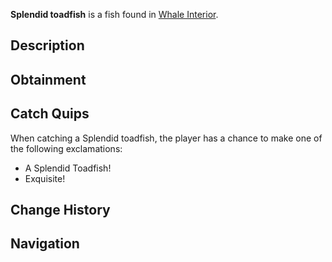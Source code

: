 {{FishInfobox
|image          = Splendid toadfish.png
|rarity         = Rare
|sea            = Second Sea
|location       = [[Whale Interior]]
|sublocation    = 
|sources        = Fishing Rod
|radar_location = 
|xp             = 500
|weather        = 
|time           = 
|season         = 
|bait           = 
|base_weight    = 12
|base_value     = 900
|weight_range   = 8.5
|base_chance    = 40
|base_resil     = 40
}}
'''Splendid toadfish''' is a {{Rarity|Rare}} fish found in [[Whale Interior]].

== Description ==
{{Description|A dazzling fish, camouflaged among vibrant coral reefs.|Bestiary Entry}}

== Obtainment ==
{{Fish Availability|
Whale Interior
|top_rods      = 
Steady Rod\380098.05\422652.57;
Frostfire Rod\370485.59\411963.93;
Krampus's Rod\305504.21\463500.86;
Magma Rod\302196.49\453733.42;
Plastic Rod\296821.46\445865.21;
Training Rod\240825.97\418206.06;
Resourceful Rod\197975.65\482862.69;
Flimsy Rod\213384.41\473441.91;
Adventurer's Rod\190916.55\465645.54;
Magnet Rod\148319.01\448011.48;
Astralhook Rod\202450.6\407468.77;
Free Spirit Rod\199251.46\380954.56;
Trident Rod\166010.81\284590.33;
Verdant Shear Rod\156875.69\358529.08;
Blazebringer Rod\151774.97\339786.42;
No-Life Rod\118798.83\237877.04;
Ethereal Prism Rod\107164.29\243283.9;
Seraphic Rod\105932.85\234236.41;
Challenger's Rod\101072.36\224923.77;
Rod Of The Forgotten Fang\100108.2\223432.21;
Depthseeker Rod\99193.97\223963;
Rod Of The Exalted One\98759.25\221642.14;
Avalanche Rod\96224.4\223029.17;
Volcanic Rod\95805.63\221962.09;
Rod Of The Depths\95786.27\221875.5;
Zeus Rod\95349.42\221273.24
|recommended   = Astralhook Rod
}}

== Catch Quips ==
When catching a Splendid toadfish, the player has a chance to make one of the following exclamations:
* A Splendid Toadfish!
* Exquisite!

== Change History ==
{{Change History|{{subst:Current Version}}}}

== Navigation ==
{{Fish Navbox|Whale Interior}}